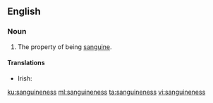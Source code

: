 ==English==

===Noun===
{{en-noun|-}}

# The property of being [[sanguine]].

====Translations====
{{trans-top|the property of being sanguine}}
* Irish: {{t-|ga|mórmhisneach|m}}
{{trans-mid}}
{{trans-bottom}}

[[ku:sanguineness]]
[[ml:sanguineness]]
[[ta:sanguineness]]
[[vi:sanguineness]]